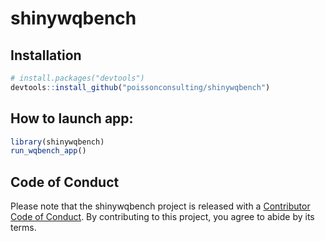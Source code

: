 
# shinywqbench

<!-- badges: start -->
<!-- badges: end -->

## Installation

``` r
# install.packages("devtools")
devtools::install_github("poissonconsulting/shinywqbench")
```

## How to launch app:

``` r
library(shinywqbench)
run_wqbench_app()
```

## Code of Conduct

Please note that the shinywqbench project is released with a [Contributor Code of Conduct](https://contributor-covenant.org/version/2/1/CODE_OF_CONDUCT.html). By contributing to this project, you agree to abide by its terms.